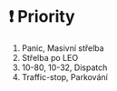 # ❗ Priority

1. Panic, Masivní střelba
2. Střelba po LEO
3. 10-80, 10-32, Dispatch
4. Traffic-stop, Parkování

